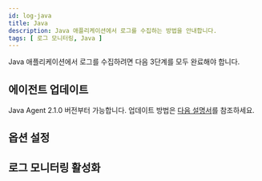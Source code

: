 ```yaml
---
id: log-java
title: Java
description: Java 애플리케이션에서 로그를 수집하는 방법을 안내합니다. 
tags: [ 로그 모니터링, Java ]
---
```


Java 애플리케이션에서 로그를 수집하려면 다음 3단계를 모두 완료해야 합니다.

## 에이전트 업데이트

Java Agent 2.1.0 버전부터 가능합니다. 업데이트 방법은 [다음 설명서](../apm/java-update-agent.mdx)를 참조하세요.

## 옵션 설정

## 로그 모니터링 활성화
